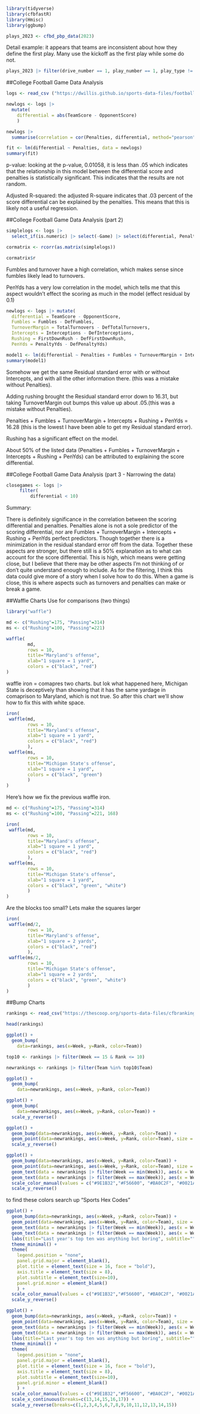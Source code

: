 ```r
library(tidyverse)
library(cfbfastR)
library(Hmisc)
library(ggbump)
```


```r
plays_2023 <- cfbd_pbp_data(2023)
```
Detail example: it appears that teams are inconsistent about how they define the first play. Many use the kickoff as the first play while some do not.

```r
plays_2023 |> filter(drive_number == 1, play_number == 1, play_type != 'Kickoff') |> distinct(home, play_type)
```




##College Football Game Data Analysis

```r
logs <- read_csv ("https://dwillis.github.io/sports-data-files/footballlogs1122.csv")
```
```r
newlogs <- logs |> 
  mutate(
    differential = abs(TeamScore - OpponentScore)
    )
```

```r
newlogs |> 
  summarise(correlation = cor(Penalties, differential, method="pearson"))
```
```r
fit <- lm(differential ~ Penalties, data = newlogs)
summary(fit)
```
p-value: looking at the p-value, 0.01058, it is less than .05 which indicates that the relationship in this model between the differential score and penalties is statistically significant. This indicates that the results are not random. 

Adjusted R-squared: the adjusted R-square indicates that .03 percent of the score differential can be explained by the penalties. This means that this is likely not a useful regression.


##College Football Game Data Analysis (part 2)
```r
simplelogs <- logs |> 
  select_if(is.numeric) |> select(-Game) |> select(differential, Penalties, Fumbles, TurnoverMargin, Intercepts, Rushing, PenYds)
```

```r
cormatrix <- rcorr(as.matrix(simplelogs))

cormatrix$r
```
Fumbles and turnover have a high correlation, which makes sense since fumbles likely lead to turnovers. 

PenYds has a very low correlation in the model, which tells me that this aspect wouldn't effect the scoring as much in the model (effect residual by 0.1)


```r
newlogs <- logs |> mutate(
  differential = TeamScore - OpponentScore, 
  Fumbles = Fumbles - DefFumbles,
  TurnoverMargin = TotalTurnovers - DefTotalTurnovers,
  Intercepts = Interceptions - DefInterceptions,
  Rushing = FirstDownRush - DefFirstDownRush,
  PenYds = PenaltyYds - DefPenaltyYds)
```

```r
model1 <- lm(differential ~ Penalties + Fumbles + TurnoverMargin + Intercepts + Rushing + PenYds, data=logs)
summary(model1)
```
Somehow we get the same Residual standard error with or without Intercepts, and with all the other information there. (this was a mistake without Penalties).

Adding rushing brought the Residual standard error down to 16.31, but taking TurnoverMargin out bumps this value up about .05.(this was a mistake without Penalties).

Penalties + Fumbles + TurnoverMargin + Intercepts + Rushing + PenYds = 16.28 (this is the lowest I have been able to get my Residual standard error).

Rushing has a significant effect on the model.

About 50% of the listed data (Penalties + Fumbles + TurnoverMargin + Intercepts + Rushing + PenYds) can be attributed to explaining the score differential.

##College Football Game Data Analysis (part 3 - Narrowing the data)

```r
closegames <- logs |> 
     filter(
         differential < 10)
```

Summary: 

There is definitely significance in the correlation between the scoring differential and penalties. Penalties alone is not a sole predictor of the scoring differential, nor are Fumbles + TurnoverMargin + Intercepts + Rushing + PenYds perfect predictors. Though together there is a minimization in the residual standard error off from the data. Together these aspects are stronger, but there still is a 50% explanation as to what can account for the score differential. This is high, which means were getting close, but I believe that there may be other aspects I'm not thinking of or don't quite understand enough to include. As for the filtering, I think this data could give more of a story when I solve how to do this. When a game is close, this is where aspects such as turnovers and penalties can make or break a game.

##Waffle Charts
Use for comparisons (two things)
```r
library("waffle")
```

```r
md <- c("Rushing"=175, "Passing"=314)
ms <- c("Rushing"=100, "Passing"=221)
```

```r
waffle(
        md, 
        rows = 10, 
        title="Maryland's offense", 
        xlab="1 square = 1 yard", 
        colors = c("black", "red")
)
```
waffle iron = comapres two charts. but lok what happened here, Michigan State is deceptively than showing that it has the same yardage in comaprison to Maryland, which is not true. So after this chart we'll show how to fix this with white space.
```r
iron(
 waffle(md, 
        rows = 10, 
        title="Maryland's offense", 
        xlab="1 square = 1 yard", 
        colors = c("black", "red")
        ),
 waffle(ms, 
        rows = 10, 
        title="Michigan State's offense", 
        xlab="1 square = 1 yard", 
        colors = c("black", "green")
        )
)
```
Here's how we fix the previous waffle iron. 
```r
md <- c("Rushing"=175, "Passing"=314)
ms <- c("Rushing"=100, "Passing"=221, 168)
```

```r
iron(
 waffle(md, 
        rows = 10, 
        title="Maryland's offense", 
        xlab="1 square = 1 yard", 
        colors = c("black", "red")
        ),
 waffle(ms, 
        rows = 10, 
        title="Michigan State's offense", 
        xlab="1 square = 1 yard",
        colors = c("black", "green", "white")
        )
)
```

Are the blocks too small? Lets make the squares larger
```r
iron(
 waffle(md/2, 
        rows = 10, 
        title="Maryland's offense", 
        xlab="1 square = 2 yards", 
        colors = c("black", "red")
        ),
 waffle(ms/2, 
        rows = 10, 
        title="Michigan State's offense", 
        xlab="1 square = 2 yards",
        colors = c("black", "green", "white")
        )
)
```


##Bump Charts
```r
rankings <- read_csv("https://thescoop.org/sports-data-files/cfbranking22.csv")
```
```r
head(rankings)
```
```r
ggplot() + 
  geom_bump(
    data=rankings, aes(x=Week, y=Rank, color=Team))
```

```r
top10 <- rankings |> filter(Week == 15 & Rank <= 10)

newrankings <- rankings |> filter(Team %in% top10$Team)
```

```r
ggplot() + 
  geom_bump(
    data=newrankings, aes(x=Week, y=Rank, color=Team))
```

```r
ggplot() + 
  geom_bump(
    data=newrankings, aes(x=Week, y=Rank, color=Team)) + 
  scale_y_reverse()
```

```r
ggplot() + 
  geom_bump(data=newrankings, aes(x=Week, y=Rank, color=Team)) + 
  geom_point(data=newrankings, aes(x=Week, y=Rank, color=Team), size = 4) +
  scale_y_reverse() 
```

```r
ggplot() + 
  geom_bump(data=newrankings, aes(x=Week, y=Rank, color=Team)) + 
  geom_point(data=newrankings, aes(x=Week, y=Rank, color=Team), size = 4) +   
  geom_text(data = newrankings |> filter(Week == min(Week)), aes(x = Week - .2, y=Rank, label = Team), size = 3, hjust = 1) +
  geom_text(data = newrankings |> filter(Week == max(Week)), aes(x = Week + .2, y=Rank, label = Team), size = 3, hjust = 0) +
  scale_color_manual(values = c("#9E1B32","#F56600", "#BA0C2F", "#0021A5", "#ffcb05", "#BB0000", "#4d1979","#FF8200", "#990000", "#CC0000")) +
  scale_y_reverse() 
```
to find these colors search up "Sports Hex Codes"

 
```r
ggplot() + 
  geom_bump(data=newrankings, aes(x=Week, y=Rank, color=Team)) + 
  geom_point(data=newrankings, aes(x=Week, y=Rank, color=Team), size = 4) +   
  geom_text(data = newrankings |> filter(Week == min(Week)), aes(x = Week - .2, y=Rank, label = Team), size = 3, hjust = 1) +
  geom_text(data = newrankings |> filter(Week == max(Week)), aes(x = Week + .2, y=Rank, label = Team), size = 3, hjust = 0) +
  labs(title="Last year's top ten was anything but boring", subtitle="", y= "Rank", x = "Week") +
  theme_minimal() +
  theme(
    legend.position = "none",
    panel.grid.major = element_blank(),
    plot.title = element_text(size = 16, face = "bold"),
    axis.title = element_text(size = 8), 
    plot.subtitle = element_text(size=10), 
    panel.grid.minor = element_blank()
    ) +
  scale_color_manual(values = c("#9E1B32","#F56600", "#BA0C2F", "#0021A5", "#ffcb05", "#BB0000", "#4d1979","#FF8200", "#990000", "#CC0000")) +
  scale_y_reverse() 
```

```r
ggplot() + 
  geom_bump(data=newrankings, aes(x=Week, y=Rank, color=Team)) + 
  geom_point(data=newrankings, aes(x=Week, y=Rank, color=Team), size = 4) +   
  geom_text(data = newrankings |> filter(Week == min(Week)), aes(x = Week - .2, y=Rank, label = Team), size = 3, hjust = 1) +
  geom_text(data = newrankings |> filter(Week == max(Week)), aes(x = Week + .2, y=Rank, label = Team), size = 3, hjust = 0) +
  labs(title="Last year's top ten was anything but boring", subtitle="", y= "Rank", x = "Week") +
  theme_minimal() +
  theme(
    legend.position = "none",
    panel.grid.major = element_blank(),
    plot.title = element_text(size = 16, face = "bold"),
    axis.title = element_text(size = 8), 
    plot.subtitle = element_text(size=10), 
    panel.grid.minor = element_blank()
    ) +
  scale_color_manual(values = c("#9E1B32","#F56600", "#BA0C2F", "#0021A5", "#ffcb05", "#BB0000", "#4d1979","#FF8200", "#990000", "#CC0000")) +
  scale_x_continuous(breaks=c(13,14,15,16,17)) + 
  scale_y_reverse(breaks=c(1,2,3,4,5,6,7,8,9,10,11,12,13,14,15))
```

